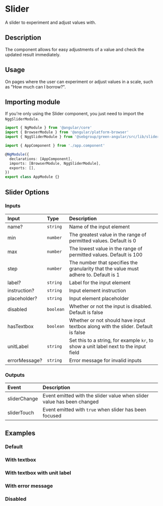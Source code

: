 
<Meta of={Stories} />

# Slider

A slider to experiment and adjust values with.

## Description

The component allows for easy adjustments of a value and check the updated result immediately.

## Usage

On pages where the user can experiment or adjust values in a scale, such as "How much can I borrow?".

## Importing module

If you're only using the Slider component, you just need to import the `NggSliderModule`.

```typescript
import { NgModule } from '@angular/core'
import { BrowserModule } from '@angular/platform-browser'
import { NggSliderModule } from '@sebgroup/green-angular/src/lib/slider'

import { AppComponent } from './app.component'

@NgModule({
  declarations: [AppComponent],
  imports: [BrowserModule, NggSliderModule],
  exports: [],
})
export class AppModule {}
```

## Slider Options

### Inputs

| Input         | Type      | Description                                                                           |
| :------------ | :-------- | :------------------------------------------------------------------------------------ |
| name?         | `string`  | Name of the input element                                                             |
| min           | `number`  | The greatest value in the range of permitted values. Default is 0                     |
| max           | `number`  | The lowest value in the range of permitted values. Default is 100                     |
| step          | `number`  | The number that specifies the granularity that the value must adhere to. Default is 1 |
| label?        | `string`  | Label for the input element                                                           |
| instruction?  | `string`  | Input element instruction                                                             |
| placeholder?  | `string`  | Input element placeholder                                                             |
| disabled      | `boolean` | Whether or not the input is disabled. Default is false                                |
| hasTextbox    | `boolean` | Whether or not should have input textbox along with the slider. Default is false      |
| unitLabel     | `string`  | Set this to a string, for example `kr`, to show a unit label next to the input field  |
| errorMessage? | `string`  | Error message for invalid inputs                                                      |

### Outputs

| Event        | Description                                                            |
| :----------- | :--------------------------------------------------------------------- |
| sliderChange | Event emitted with the slider value when slider value has been changed |
| sliderTouch  | Event emitted with `true` when slider has been focused                 |

## Examples

### Default

<Canvas>
  <Story id="components-slider--default" />
</Canvas>

### With textbox

<Canvas>
  <Story id="components-slider--textbox" />
</Canvas>

### With textbox with unit label

<Canvas>
  <Story id="components-slider--unit-textbox" />
</Canvas>

### With error message

<Canvas>
  <Story id="components-slider--error" />
</Canvas>

### Disabled

<Canvas>
  <Story id="components-slider--disabled" />
</Canvas>
